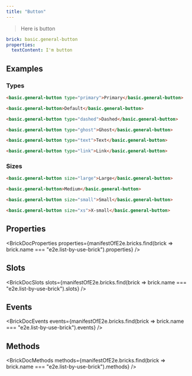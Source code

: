 ```yaml
---
title: "Button"
---
```



<BrickTagName name="e2e.list-by-use-brick" />

> Here is button

```yaml preview
brick: basic.general-button
properties:
  textContent: I'm button
```

## Examples

### Types

```html preview
<basic.general-button type="primary">Primary</basic.general-button>

<basic.general-button>Default</basic.general-button>

<basic.general-button type="dashed">Dashed</basic.general-button>

<basic.general-button type="ghost">Ghost</basic.general-button>

<basic.general-button type="text">Text</basic.general-button>

<basic.general-button type="link">Link</basic.general-button>
```

### Sizes

```html preview
<basic.general-button size="large">Large</basic.general-button>

<basic.general-button>Medium</basic.general-button>

<basic.general-button size="small">Small</basic.general-button>

<basic.general-button size="xs">X-small</basic.general-button>
```

## Properties

<BrickDocProperties properties={manifestOfE2e.bricks.find(brick => brick.name === "e2e.list-by-use-brick").properties} />

## Slots

<BrickDocSlots slots={manifestOfE2e.bricks.find(brick => brick.name === "e2e.list-by-use-brick").slots} />

## Events

<BrickDocEvents events={manifestOfE2e.bricks.find(brick => brick.name === "e2e.list-by-use-brick").events} />

## Methods

<BrickDocMethods methods={manifestOfE2e.bricks.find(brick => brick.name === "e2e.list-by-use-brick").methods} />
